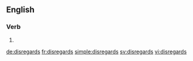 ==English==

===Verb===
{{head|en}}

# {{en-third-person singular of|disregard}}

[[de:disregards]]
[[fr:disregards]]
[[simple:disregards]]
[[sv:disregards]]
[[vi:disregards]]
